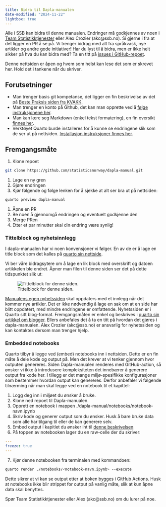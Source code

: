 ```yaml
---
title: Bidra til Dapla-manualen
date-modified: "2024-11-22"
lightbox: true
---
```


Alle i SSB kan bidra til denne manualen. Endringer må godkjennes av noen i [Team Statistikktjenester](https://github.com/orgs/statisticsnorway/teams/dapla-stat-developers) eller Alex Crozier (akc@ssb.no). Si gjerne i fra at det ligger en PR å se på.
Vi trenger bidrag med alt fra språkvask, nye artikler og andre gode initiativer!
Har du lyst til å bidra, men er ikke helt sikker på hva du kan bidra med? Ta en titt på [issues i GitHub-repoet](https://github.com/statisticsnorway/dapla-manual/issues).

::: {.callout-warning}
Denne nettsiden er åpen og hvem som helst kan lese det som er skrevet her. Hold det i tankene når du skriver.
:::

## Forutsetninger {.unnumbered}

- Man trenger basis git kompetanse, det ligger en fin beskrivelse av det på [Beste Praksis siden fra KVAKK](https://statistics-norway.atlassian.net/l/cp/6H4MD86J).
- Man trenger en konto på Github, det kan man opprette ved å [følge instruksjonene her](../git-og-github.qmd#opprett-github-bruker).
- Man kan lære seg Markdown (enkel tekst formatering), en fin oversikt [finnes her](http://mdcheatsheet.com/).
- Verktøyet Quarto burde installeres for å kunne se endringene slik som de ser ut på nettsiden. [Installasjon instruksjoner finnes her](https://quarto.org/docs/get-started/index.html).

## Fremgangsmåte

1. Klone repoet 
```.bash
git clone https://github.com/statisticsnorway/dapla-manual.git
```
1. Lage en ny gren
1. Gjøre endringen
1. Kjør følgende og følge lenken for å sjekke at alt ser bra ut på nettsiden:
```.bash
quarto preview dapla-manual
```
1. Åpne en PR
1. Be noen å gjennomgå endringen og eventuelt godkjenne den
1. Merge PRen 
1. Etter et par minutter skal din endring være synlig!


### Tittelblock og nyhetsinnlegg

I dapla-manualen har vi noen konvensjoner vi følger.
En av de er å lage en title block som det kalles på [quarto sin nettside](https://quarto.org/docs/authoring/title-blocks.html).

Vi ber våre bidragsytere om å lage en lik block med overskrift og datoen artikkelen ble endret. Åpner man filen til denne siden ser det på dette tidspunktet slik ut:

![Tittelblock for denne siden.](../images/title-block.png){fig-alt="Skjermbilde av tittelblock." #fig-tittelblock}

[Manualens egen nyhetssiden](../../news/index.qmd) skal oppdaters med et innlegg når det kommer nye artikler. Det er ikke nødvendig å lage en sak om at en side har blitt oppdatert, med mindre endringene er omfattende. Nyhetssiden er i Quarto sitt blog-format. Fremgangsmåten er enkel og beskrives i [quarto sin artikkel om blogger](https://quarto.org/docs/websites/website-blog.html). Ellers anbefales det å ta en titt på hvordan det gjøres i dapla-manualen. Alex Crozier (akc@ssb.no) er ansvarlig for nyhetssiden og kan kontaktes dersom man trenger hjelp.

### Embedded notebooks

Quarto tilbyr å legge ved (embed) notebooks inn i nettsiden. Dette er en fin måte å dele kode og output på. Men det krever at vi tenker gjennom hvor outputen genereres. Siden Dapla-manualen renderes med GitHub-action, så ønsker vi ikke å introdusere kompleksiteten det innebærer å generere output fra kode her. I tillegg er det mange miljø-spesifikke konfigurasjoner som bestemmer hvordan output kan genereres. Derfor anbefaler vi følgende tilnærming når man skal legge ved en notebook til et kapittel:

1. Logg deg inn i miljøet du ønsker å bruke.
2. Klone ned repoet til Dapla-manualen.
3. Opprett en notebook i mappen ./dapla-manual/notebooks/notebook-navn.ipynb
4. Skriv kode og generer output som du ønsker. Husk å bare bruke data som alle har tilgang til eller de kan generere selv.
5. Embed output i kapitlet du ønsker iht til [denne beskrivelsen](https://quarto.org/docs/authoring/notebook-embed.html)
6. På toppen av notebooken lager du en raw-celle der du skriver:

```.yaml
---
freeze: true
---
```

7. Kjør denne notebooken fra terminalen med kommandoen:

```.bash
quarto render ./notebooks/<notebook-navn.ipynb> --execute
```

Dette sikrer at vi kan se output etter at boken bygges i GitHub Actions. Husk at notebooks ikke blir strippet for output på vanlig måte, slik at kun åpne data skal benyttes. 

Spør Team Statistikktjenester eller Alex (akc@ssb.no) om du lurer på noe.